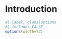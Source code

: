 \mainmatter

# Introduction {#c01}

```r
#| label: globaloptions
#| include: FALSE
options(width=72)
```


